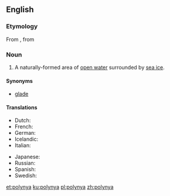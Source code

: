 ==English==
{{wikipedia}}

===Etymology===
From {{etyl|ru|en}} {{m|ru|полынья́||ice hole}}, from {{m|ru|по́лый||hollow}}

===Noun===
{{en-noun}}

# {{label|en|hydrology}} A naturally-formed area of [[open water]] surrounded by [[sea ice]].

====Synonyms====
* [[glade]]

====Translations====
{{trans-top|an area of open water surrounded by sea ice}}
* Dutch: {{t+|nl|wakvlakte}}
* French: {{t+|fr|polynia|m}}
* German: {{t|de|Polynja|f}}
* Icelandic: {{t+|is|vök|f}}
* Italian: {{t|it|polynja|f}}
{{trans-mid}}
* Japanese: {{t|ja|ポリニヤ|tr=poriniya}}
* Russian: {{t+|ru|полынья́}}
* Spanish: {{t|es|polinia|f}}
* Swedish: {{t|sv|polynja}}
{{trans-bottom}}

[[et:polynya]]
[[ku:polynya]]
[[pl:polynya]]
[[zh:polynya]]